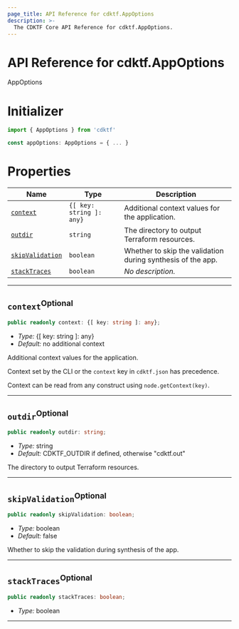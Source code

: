 ```yaml
---
page_title: API Reference for cdktf.AppOptions
description: >-
  The CDKTF Core API Reference for cdktf.AppOptions.
---
```


<!-- This file is generated through yarn generate-docs -->

# API Reference for cdktf.AppOptions

   AppOptions <a name="AppOptions" id="cdktf.AppOptions"></a>
  
  # Initializer <a name="Initializer" id="cdktf.AppOptions.Initializer"></a>
  
  ```typescript
  import { AppOptions } from 'cdktf'
  
  const appOptions: AppOptions = { ... }
  ```
  
  # Properties <a name="Properties" id="Properties"></a>
  
  | **Name** | **Type** | **Description** |
  | --- | --- | --- |
  | <code><a href="#cdktf.AppOptions.property.context">context</a></code> | <code>{[ key: string ]: any}</code> | Additional context values for the application. |
  | <code><a href="#cdktf.AppOptions.property.outdir">outdir</a></code> | <code>string</code> | The directory to output Terraform resources. |
  | <code><a href="#cdktf.AppOptions.property.skipValidation">skipValidation</a></code> | <code>boolean</code> | Whether to skip the validation during synthesis of the app. |
  | <code><a href="#cdktf.AppOptions.property.stackTraces">stackTraces</a></code> | <code>boolean</code> | *No description.* |
  
  ---
  
  ## `context`<sup>Optional</sup> <a name="context" id="cdktf.AppOptions.property.context"></a>
  
  ```typescript
  public readonly context: {[ key: string ]: any};
  ```
  
  - *Type:* {[ key: string ]: any}
  - *Default:* no additional context
  
  Additional context values for the application.
  
  Context set by the CLI or the `context` key in `cdktf.json` has precedence.
  
  Context can be read from any construct using `node.getContext(key)`.
  
  ---
  
  ## `outdir`<sup>Optional</sup> <a name="outdir" id="cdktf.AppOptions.property.outdir"></a>
  
  ```typescript
  public readonly outdir: string;
  ```
  
  - *Type:* string
  - *Default:* CDKTF_OUTDIR if defined, otherwise "cdktf.out"
  
  The directory to output Terraform resources.
  
  ---
  
  ## `skipValidation`<sup>Optional</sup> <a name="skipValidation" id="cdktf.AppOptions.property.skipValidation"></a>
  
  ```typescript
  public readonly skipValidation: boolean;
  ```
  
  - *Type:* boolean
  - *Default:* false
  
  Whether to skip the validation during synthesis of the app.
  
  ---
  
  ## `stackTraces`<sup>Optional</sup> <a name="stackTraces" id="cdktf.AppOptions.property.stackTraces"></a>
  
  ```typescript
  public readonly stackTraces: boolean;
  ```
  
  - *Type:* boolean
  
  ---
  
